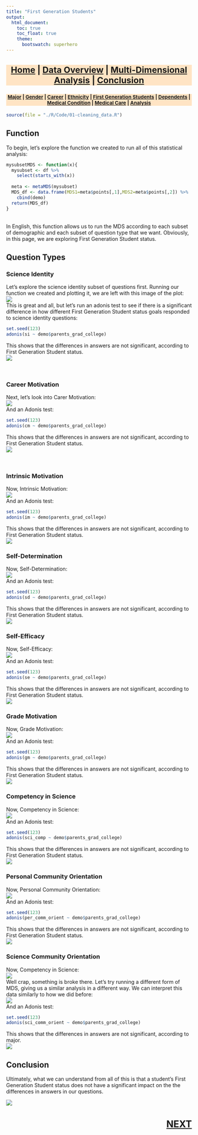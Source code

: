 ```yaml
---
title: "First Generation Students"
output:
  html_document:
    toc: true
    toc_float: true
    theme:
      bootswatch: superhero
---
```



<h3 style="background-color:bisque;text-align:center;font-size:165%;">[Home](https://pbischoff3.github.io/) | [Data Overview](https://pbischoff3.github.io/data_overview/) | [Multi-Dimensional Analysis](https://pbischoff3.github.io/multi_dimensional_analysis/) | [Conclusion](https://pbischoff3.github.io/Conclusion/)</h3>

<h4 style="background-color:bisque;text-align:center;font-size:95%;">[Major](https://pbischoff3.github.io/multi_dimensional_analysis/Major/) | [Gender](https://pbischoff3.github.io/multi_dimensional_analysis/Gender/) | [Career](https://pbischoff3.github.io/multi_dimensional_analysis/career/) | [Ethnicity](https://pbischoff3.github.io/multi_dimensional_analysis/Ethnicity/) | [First Generation Students](https://pbischoff3.github.io/multi_dimensional_analysis/fgs/) | [Dependents](https://pbischoff3.github.io/multi_dimensional_analysis/dependents/)      | [Medical Condition](https://pbischoff3.github.io/multi_dimensional_analysis/medical_condition/) | [Medical Care](https://pbischoff3.github.io/multi_dimensional_analysis/medical_care/) | [Analysis](https://pbischoff3.github.io/multi_dimensional_analysis/analysis/)</h4>
  
```r
source(file = "./R/Code/01-cleaning_data.R")
```


## Function
To begin, let's explore the function we created to run all of this statistical analysis:
```r
mysubsetMDS <- function(x){
  mysubset <- df %>% 
    select(starts_with(x))
  
  meta <- metaMDS(mysubset)
  MDS_df <- data.frame(MDS1=meta$points[,1],MDS2=meta$points[,2]) %>%
    cbind(demo)
  return(MDS_df)
}
```
<br>
In English, this function allows us to run the MDS according to each subset of demographic and each subset of question type that we want. Obviously, in this page, we are exploring First Generation Student status.

## Question Types
### Science Identity
Let's explore the science identity subset of questions first. Running our function we created and plotting it, we are left with this image of the plot:<br>
![](../../R/Images/parents_grad_college/si.png)
<br> This is great and all, but let's run an adonis test to see if there is a significant difference in how different First Generation Student status goals responded to science identity questions:
```r
set.seed(123)
adonis(si ~ demo$parents_grad_college)
```
This shows that the differences in answers are not significant, according to First Generation Student status. <br>
![](../../R/Images/what_is_MDS/no.gif)

<br>

### Career Motivation
Next, let's look into Carer Motivation: <br>
![](../../R/Images/parents_grad_college/cm.png)
<br>
And an Adonis test:
```r
set.seed(123)
adonis(cm ~ demo$parents_grad_college)
```
This shows that the differences in answers are not significant, according to First Generation Student status. <br>
![](../../R/Images/what_is_MDS/no.gif)

<br>

### Intrinsic Motivation
Now, Intrinsic Motivation: <br>
![](../../R/Images/parents_grad_college/im.png)
<br>
And an Adonis test:
```r
set.seed(123)
adonis(im ~ demo$parents_grad_college)
```
This shows that the differences in answers are not significant, according to First Generation Student status. <br>
![](../../R/Images/what_is_MDS/no.gif)

### Self-Determination
Now, Self-Determination: <br>
![](../../R/Images/parents_grad_college/sd.png)
<br>
And an Adonis test:
```r
set.seed(123)
adonis(sd ~ demo$parents_grad_college)
```
This shows that the differences in answers are not significant, according to First Generation Student status. <br>
![](../../R/Images/what_is_MDS/no.gif)

### Self-Efficacy
Now, Self-Efficacy: <br>
![](../../R/Images/parents_grad_college/se.png)
<br>
And an Adonis test:
```r
set.seed(123)
adonis(se ~ demo$parents_grad_college)
```
This shows that the differences in answers are not significant, according to First Generation Student status. <br>
![](../../R/Images/what_is_MDS/no.gif)

### Grade Motivation
Now, Grade Motivation: <br>
![](../../R/Images/parents_grad_college/gm.png)
<br>
And an Adonis test:
```r
set.seed(123)
adonis(gm ~ demo$parents_grad_college)
```
This shows that the differences in answers are not significant, according to First Generation Student status. <br>
![](../../R/Images/what_is_MDS/no.gif)

### Competency in Science
Now, Competency in Science: <br>
![](../../R/Images/parents_grad_college/sci_comp.png)
<br>
And an Adonis test:
```r
set.seed(123)
adonis(sci_comp ~ demo$parents_grad_college)
```
This shows that the differences in answers are not significant, according to First Generation Student status. <br>
![](../../R/Images/what_is_MDS/no.gif)

### Personal Community Orientation
Now, Personal Community Orientation: <br>
![](../../R/Images/parents_grad_college/per_comm_orient.png)
<br>
And an Adonis test:
```r
set.seed(123)
adonis(per_comm_orient ~ demo$parents_grad_college)
```
This shows that the differences in answers are not significant, according to First Generation Student status. <br>
![](../../R/Images/what_is_MDS/no.gif)

### Science Community Orientation
Now, Competency in Science: <br>
![](../../R/Images/parents_grad_college/sci_comm_orient1.png)
<br> Well crap, something is broke there. Let's try running a different form of MDS, giving us a similar analysis in a different way. We can interpret this data similarly to how we did before:
<br> 
![](../../R/Images/parents_grad_college/sci_comm_orient2.png)
<br>
And an Adonis test:
```r
set.seed(123)
adonis(sci_comm_orient ~ demo$parents_grad_college)
```
This shows that the differences in answers are not significant, according to major. <br>
![](../../R/Images/what_is_MDS/no.gif)

## Conclusion
Ultimately, what we can understand from all of this is that a student's First Generation Student status does not have a significant impact on the the differences in answers in our questions. 

![](../../R/Images/parents_grad_college/conclusion.gif)

<h3 style="text-align:right;font-size:180%;">[**NEXT**](https://pbischoff3.github.io/multi_dimensional_analysis/dependents/)